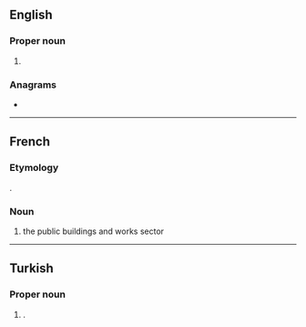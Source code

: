 ==English==
{{wp}}

===Proper noun===
{{en-prop}}

# {{w|British Transport Police}}

===Anagrams===
* {{anagrams|en|a=bpt|P&TB|PBT|PTB|TBP|TPB}}

----

==French==

===Etymology===
{{initialism|fr|bâtiments et travaux publics}}.

===Noun===
{{fr-noun|m|-}}

# the public buildings and works sector

----

==Turkish==

===Proper noun===
{{head|tr|proper noun}}

# {{lb|tr|politics}} {{initialism of|tr|Bağımsız Türkiye Partisi|nodot=1}} {{gloss|Independent Turkey Party}}.